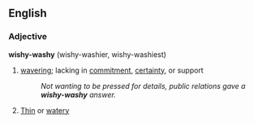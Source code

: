 ==English==

===Adjective===
'''wishy-washy''' (wishy-washier, wishy-washiest)

#[[waver]]ing; lacking in [[commitment]], [[certainty]], or support
#:''Not wanting to be pressed for details, public relations gave a '''wishy-washy''' answer.''
# [[Thin]] or [[watery]]